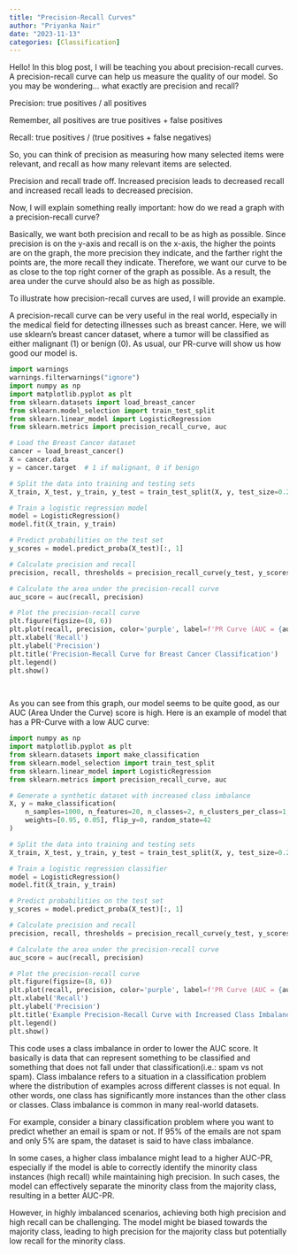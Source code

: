 ```yaml
---
title: "Precision-Recall Curves"
author: "Priyanka Nair"
date: "2023-11-13"
categories: [Classification]
---
```


Hello! In this blog post, I will be teaching you about precision-recall curves. A precision-recall curve can help us measure the quality of our model. So you may be wondering... what exactly are precision and recall?

Precision: true positives / all positives

Remember, all positives are true positives + false positives

Recall: true positives / (true positives + false negatives)

So, you can think of precision as measuring how many selected items were relevant, and recall as how many relevant items are selected.

Precision and recall trade off. Increased precision leads to decreased recall and increased recall leads to decreased precision.

Now, I will explain something really important: how do we read a graph with a precision-recall curve?

Basically, we want both precision and recall to be as high as possible. Since precision is on the y-axis and recall is on the x-axis, the higher the points are on the graph, the more precision they indicate, and the farther right the points are, the more recall they indicate. Therefore, we want our curve to be as close to the top right corner of the graph as possible. As a result, the area under the curve should also be as high as possible.

To illustrate how precision-recall curves are used, I will provide an example.

A precision-recall curve can be very useful in the real world, especially in the medical field for detecting illnesses such as breast cancer. Here, we will use sklearn's breast cancer dataset, where a tumor will be classified as either malignant (1) or benign (0). As usual, our PR-curve will show us how good our model is.

```python
import warnings
warnings.filterwarnings("ignore")
import numpy as np
import matplotlib.pyplot as plt
from sklearn.datasets import load_breast_cancer
from sklearn.model_selection import train_test_split
from sklearn.linear_model import LogisticRegression
from sklearn.metrics import precision_recall_curve, auc

# Load the Breast Cancer dataset
cancer = load_breast_cancer()
X = cancer.data
y = cancer.target  # 1 if malignant, 0 if benign

# Split the data into training and testing sets
X_train, X_test, y_train, y_test = train_test_split(X, y, test_size=0.2, random_state=42)

# Train a logistic regression model
model = LogisticRegression()
model.fit(X_train, y_train)

# Predict probabilities on the test set
y_scores = model.predict_proba(X_test)[:, 1]

# Calculate precision and recall
precision, recall, thresholds = precision_recall_curve(y_test, y_scores)

# Calculate the area under the precision-recall curve
auc_score = auc(recall, precision)

# Plot the precision-recall curve
plt.figure(figsize=(8, 6))
plt.plot(recall, precision, color='purple', label=f'PR Curve (AUC = {auc_score:.2f})')
plt.xlabel('Recall')
plt.ylabel('Precision')
plt.title('Precision-Recall Curve for Breast Cancer Classification')
plt.legend()
plt.show()

    
```

As you can see from this graph, our model seems to be quite good, as our AUC (Area Under the Curve) score is high. Here is an example of model that has a PR-Curve with a low AUC curve:

```python
import numpy as np
import matplotlib.pyplot as plt
from sklearn.datasets import make_classification
from sklearn.model_selection import train_test_split
from sklearn.linear_model import LogisticRegression
from sklearn.metrics import precision_recall_curve, auc

# Generate a synthetic dataset with increased class imbalance
X, y = make_classification(
    n_samples=1000, n_features=20, n_classes=2, n_clusters_per_class=1,
    weights=[0.95, 0.05], flip_y=0, random_state=42
)

# Split the data into training and testing sets
X_train, X_test, y_train, y_test = train_test_split(X, y, test_size=0.2, random_state=42)

# Train a logistic regression classifier
model = LogisticRegression()
model.fit(X_train, y_train)

# Predict probabilities on the test set
y_scores = model.predict_proba(X_test)[:, 1]

# Calculate precision and recall
precision, recall, thresholds = precision_recall_curve(y_test, y_scores)

# Calculate the area under the precision-recall curve
auc_score = auc(recall, precision)

# Plot the precision-recall curve
plt.figure(figsize=(8, 6))
plt.plot(recall, precision, color='purple', label=f'PR Curve (AUC = {auc_score:.2f})')
plt.xlabel('Recall')
plt.ylabel('Precision')
plt.title('Example Precision-Recall Curve with Increased Class Imbalance')
plt.legend()
plt.show()

```

This code uses a class imbalance in order to lower the AUC score. It basically is data that can represent something to be classified and something that does not fall under that classification(i.e.: spam vs not spam). Class imbalance refers to a situation in a classification problem where the distribution of examples across different classes is not equal. In other words, one class has significantly more instances than the other class or classes. Class imbalance is common in many real-world datasets.

For example, consider a binary classification problem where you want to predict whether an email is spam or not. If 95% of the emails are not spam and only 5% are spam, the dataset is said to have class imbalance.

In some cases, a higher class imbalance might lead to a higher AUC-PR, especially if the model is able to correctly identify the minority class instances (high recall) while maintaining high precision. In such cases, the model can effectively separate the minority class from the majority class, resulting in a better AUC-PR.

However, in highly imbalanced scenarios, achieving both high precision and high recall can be challenging. The model might be biased towards the majority class, leading to high precision for the majority class but potentially low recall for the minority class.
